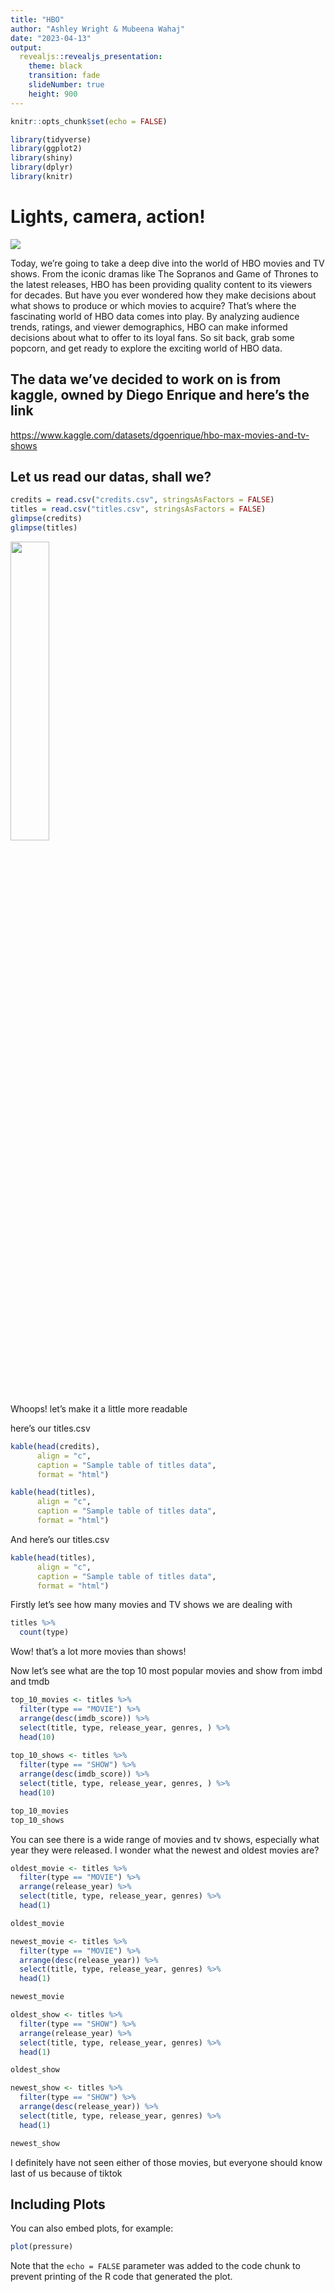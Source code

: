 ```yaml
---
title: "HBO"
author: "Ashley Wright & Mubeena Wahaj"
date: "2023-04-13"
output:
  revealjs::revealjs_presentation:
    theme: black
    transition: fade
    slideNumber: true
    height: 900
---
```


```r
knitr::opts_chunk$set(echo = FALSE)
```


```r
library(tidyverse)
library(ggplot2)
library(shiny)
library(dplyr)
library(knitr)


```

# Lights, camera, action!{ .small }

![](https://images.squarespace-cdn.com/content/v1/52adf1abe4b0dbce9d210136/1616077888683-9Y12NX95XXTK11IESZCE/HBO+Maz+-+JL+ZS+GIF.gif?format=1500w)<centered>

Today, we're going to take a deep dive into the world of HBO movies and TV shows. From the iconic dramas like The Sopranos and Game of Thrones to the latest releases, HBO has been providing quality content to its viewers for decades. But have you ever wondered how they make decisions about what shows to produce or which movies to acquire? That's where the fascinating world of HBO data comes into play. By analyzing audience trends, ratings, and viewer demographics, HBO can make informed decisions about what to offer to its loyal fans. So sit back, grab some popcorn, and get ready to explore the exciting world of HBO data.

## The data we've decided to work on is from kaggle, owned by Diego Enrique and here's the link
<https://www.kaggle.com/datasets/dgoenrique/hbo-max-movies-and-tv-shows>




## Let us read our datas, shall we?

```r
credits = read.csv("credits.csv", stringsAsFactors = FALSE)
titles = read.csv("titles.csv", stringsAsFactors = FALSE)
glimpse(credits)
glimpse(titles)
```

\newpage
![](https://64.media.tumblr.com/ff3857c574cbb539172b8595ea7e311d/b16055b0ef0c7b66-40/s540x810/d3c129db79f24c1bacba11a977f11a72d3a6a803.gif){width=35%}

Whoops! let's make it a little more readable

here's our titles.csv
```r
kable(head(credits),
      align = "c",
      caption = "Sample table of titles data",
      format = "html")

kable(head(titles),
      align = "c",
      caption = "Sample table of titles data",
      format = "html")

```

And here's our titles.csv
```r
kable(head(titles),
      align = "c",
      caption = "Sample table of titles data",
      format = "html")
```




Firstly let's see how many movies and TV shows we are dealing with

```r
titles %>% 
  count(type)
```
Wow! that's a lot more movies than shows!




Now let's see what are the top 10 most popular movies and show from imbd and tmdb
```r

top_10_movies <- titles %>% 
  filter(type == "MOVIE") %>%
  arrange(desc(imdb_score)) %>%
  select(title, type, release_year, genres, ) %>%
  head(10)
  
top_10_shows <- titles %>% 
  filter(type == "SHOW") %>%
  arrange(desc(imdb_score)) %>%
  select(title, type, release_year, genres, ) %>%
  head(10)

top_10_movies
top_10_shows
```

You can see there is a wide range of movies and tv shows, especially what year they were released. I wonder what the newest and oldest movies are?

```r
oldest_movie <- titles %>%
  filter(type == "MOVIE") %>%
  arrange(release_year) %>%
  select(title, type, release_year, genres) %>%
  head(1)

oldest_movie

newest_movie <- titles %>%
  filter(type == "MOVIE") %>%
  arrange(desc(release_year)) %>%
  select(title, type, release_year, genres) %>%
  head(1)

newest_movie

oldest_show <- titles %>%
  filter(type == "SHOW") %>%
  arrange(release_year) %>%
  select(title, type, release_year, genres) %>%
  head(1)

oldest_show

newest_show <- titles %>%
  filter(type == "SHOW") %>%
  arrange(desc(release_year)) %>%
  select(title, type, release_year, genres) %>%
  head(1)

newest_show
```
I definitely have not seen either of those movies, but everyone should know last of us because of tiktok

## Including Plots

You can also embed plots, for example:

```r
plot(pressure)
```

Note that the `echo = FALSE` parameter was added to the code chunk to prevent printing of the R code that generated the plot.
